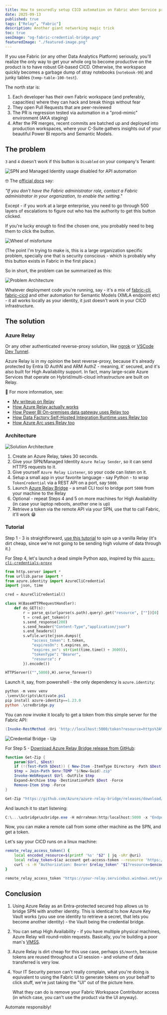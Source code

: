 ```yaml
---
title: How to securedly setup CICD automation on Fabric when Service principal usage is disabled on the tenant
date: 2025-09-13
published: true
tags: ["Relay", "Fabric"]
description: Another giant networking magic trick
toc: true
seoImage: "og-fabric-credential-bridge.png"
featuredImage: "./featured-image.png"
---
```



If you use Fabric (or any other Data Analytics Platform) seriously, you'll realize the only way to get your whole org to become productive on the product is to have robust Git-based CICD. Otherwise, the workspace quickly becomes a garbage dump of stray notebooks (`notebook-99`) and junky tables (`temp-table-100-test`).

The north star is:

1. Each developer has their own Fabric workspace (and preferably, capacities) where they can hack and break things without fear
2. They open Pull Requests that are peer-reviewed
3. The PR is regression tested via automation in a "prod-mimic" environment (AKA staging)
4. After the PR merges, recent commits are batched up and deployed into production workspaces, where your C-Suite gathers insights out of your beautiful Power BI reports and Semantic Models.

## The problem

`3` and `4` doesn't work if this button is `Disabled` on your company's Tenant:

![SPN and Managed Identity usage disabled for API automation](images/disabled-button.png)

<Callout>

🤓 The [official docs](https://learn.microsoft.com/en-us/rest/api/fabric/articles/identity-support#service-principal-tenant-setting) say:

_"If you don't have the Fabric administrator role, contact a Fabric administrator in your organization, to enable the setting."_

Except - if you work at a large enterprise, you need to go through 500 layers of escalations to figure out who has the authority to get this button clicked. 

If you're lucky enough to find the chosen one, you probably need to beg them to click the button.

![Wheel of misfortune](images/button-spiderman.png)

(The point I'm trying to make is, this is a large organization specific problem, specially one that is security conscious - which is probably why this button exists in Fabric in the first place.)

</Callout>

So in short, the problem can be summarized as this:

![Problem Architecture](images/problem.png)

Whatever deployment code you're running, say - it's a mix of [fabric-cli](https://microsoft.github.io/fabric-cli/), [fabric-cicd](https://microsoft.github.io/fabric-cicd/latest/) and other automation for Semantic Models (XMLA endpoint etc) - it all works locally as your identity, it just doesn't work in your CICD infrastructure.

## The solution

### Azure Relay

Or any other authenticated reverse-proxy solution, like [ngrok](https://ngrok.com/) or [VSCode Dev Tunnel](https://code.visualstudio.com/docs/remote/tunnels). 

Azure Relay is in my opinion the best reverse-proxy, because it's already protected by Entra ID AuthN and ARM AuthZ - meaning, it' secured, and it's also built for High Availability support. In fact, many large-scale Azure Services that operate on Hybrid/multi-cloud infrastructure are built on Relay.

<Callout>

📝 For more information, see:

* [My writeup on Relay](https://www.rakirahman.me/relay-tunnel/)
* [How Azure Relay actually works](https://learn.microsoft.com/en-us/azure/azure-relay/relay-what-is-it#architecture-processing-of-incoming-relay-requests)
* [How Power BI On-premises data gateway uses Relay too](https://learn.microsoft.com/en-us/data-integration/gateway/service-gateway-onprem-indepth)
* [How Data Factory Self-Hosted Integration Runtime uses Relay too](https://learn.microsoft.com/en-us/azure/data-factory/create-self-hosted-integration-runtime?tabs=data-factory#get-url-of-azure-relay-via-ui)
* [How Azure Arc uses Relay too](https://learn.microsoft.com/en-us/azure/azure-arc/kubernetes/cluster-connect?tabs=azure-cli)

</Callout>

### Architecture

![Solution Architecture](images/solution.png)

1. Create an Azure Relay, takes 30 seconds.
2. Give your SPN/Managed Identity `Azure Relay Sender`, so it can send HTTPS requests to it.
3. Give yourself `Azure Relay Listener`, so your code can listen on it.
4. Setup a small app in your favorite language - say Python - to wrap `TokenCredential` via a REST API on a port, say `5000`.
5. Launch [Azure Relay Bridge](https://github.com/Azure/azure-relay-bridge) - a small CLI tool to bridge port `5000` from your machine to the Relay
6. Optional - repeat Steps 4 and 5 on more machines for High Availability (in case your laptop reboots, another one is up)
7. Retrieve a token via the remote API via your SPN, use that to call Fabric, it'll work 😁

### Tutorial

Step 1 - 3 is straightforward, [use this tutorial](https://learn.microsoft.com/en-us/azure/azure-relay/relay-hybrid-connections-python-get-started#create-a-namespace-using-the-azure-portal) to spin up a vanilla Relay (it's dirt cheap, since we're not going to be sending high volume of data through it.)

For Step 4, let's launch a dead simple Python app, inspired by this [`azure-cli-credentials-proxy`](https://github.com/workleap/azure-cli-credentials-proxy/tree/main)

```python
from http.server import *
from urllib.parse import *
from azure.identity import AzureCliCredential
import json, time

cred = AzureCliCredential()

class H(BaseHTTPRequestHandler):
    def do_GET(s):
        r = parse_qs(urlparse(s.path).query).get("resource", [""])[0]
        t = cred.get_token(r)
        s.send_response(200)
        s.send_header("Content-Type","application/json")
        s.end_headers()
        s.wfile.write(json.dumps({
            "access_token": t.token,
            "expiresOn": t.expires_on,
            "expires_on": str(int(time.time() + 3600)),
            "tokenType": "Bearer",
            "resource": r
        }).encode())

HTTPServer(("",5000),H).serve_forever()
```

Launch it, say, from powershell - the only dependency is `azure.identity`:

```powershell
python -m venv venv
.\venv\Scripts\Activate.ps1
pip install azure-identity==1.23.0
python .\credbridge.py
```

You can now invoke it locally to get a token from this simple server for the Fabric API:

```powershell
(Invoke-RestMethod -Uri 'http://localhost:5000/token?resource=https%3A%2F%2Fanalysis.windows.net%2Fpowerbi%2Fapi' -Headers @{Authorization="Bearer $token"}).access_token
```

![Credential Bridge - Up](images/bridge-up.png)

For Step 5 - [Download Azure Relay Bridge release from GitHub](https://github.com/Azure/azure-relay-bridge/releases):

```powershell
function Get-Zip {
    param($Url, $Dest)
    if (!(Test-Path $Dest)) { New-Item -ItemType Directory -Path $Dest | Out-Null }
    $tmp = Join-Path $env:TEMP "$(New-Guid).zip"
    Invoke-WebRequest $Url -OutFile $tmp
    Expand-Archive $tmp -DestinationPath $Dest -Force
    Remove-Item $tmp -Force
}

Get-Zip "https://github.com/Azure/azure-relay-bridge/releases/download/v0.15.0/azbridge.0.15.0.win-x64.zip" "C:\...\azbridge"
```

And launch it to start listening:

```powershell
C:\...\azbridge\azbridge.exe -H mdrrahman:http/localhost:5000 -x "Endpoint=sb://your-relay.servicebus.windows.net/;EntityPath=your-hybrid-connection"
```

Now, you can make a remote call from some other machine as the SPN, and get a token.

Let's say your CICD runs on a linux machine:

```bash
remote_relay_access_token() {
    local encoded_resource=$(printf '%s' "$2" | jq -sRr @uri)
    local relay_token=$(az account get-access-token --resource 'https://relay.azure.net' --query accessToken -o tsv)
    curl -s -H "Authorization: Bearer $relay_token" "$1?resource=$encoded_resource" | jq -r '.access_token'
}

remote_relay_access_token "https://your-relay.servicebus.windows.net/your-hybrid-connection/token" "https://api.fabric.microsoft.com"
```

## Conclusion

1. Using Azure Relay as an Entra-protected secured hop allows us to bridge SPN with another identity. 
   This is identical to how Azure Key Vault works (you use one identity to retrieve a secret, that lets you become another identity) - the Vault being the credential bridge.

2. You can setup High Availability - if you have multiple physical machines, Azure Relay will round-robin requests.
   Basically, you're building a poor man's [VMSS](https://learn.microsoft.com/en-us/azure/virtual-machine-scale-sets/overview).

3. Azure Relay is dirt cheap for this use case, perhaps `$5/month`, because tokens are reused throughout a CI session - and volume of data transferred is very low.

4. Your IT Security person can't really complain, what you're doing is equivalent to using the Fabric UI to generate tokens on your behalf to click stuff,
   we're just taking the "UI" out of the picture here.

   What they can do is remove your Fabric Workspace Contributor access (in which case, you can't use the product via the UI anyway).

Automate responsibly!